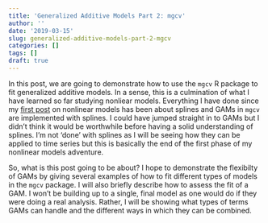```yaml
---
title: 'Generalized Additive Models Part 2: mgcv'
author: ''
date: '2019-03-15'
slug: generalized-additive-models-part-2-mgcv
categories: []
tags: []
draft: true
---
```


In this post, we are going to demonstrate how to use the `mgcv` R package to fit generalized additive models. In a sense, this is a culmination of what I have learned so far studying nonliear models. Everything I have done since my [first post](/2019/02/04/what-are-splines) on nonlinear models has been about splines and GAMs in `mgcv` are implemented with splines. I could have jumped straight in to GAMs but I didn't think it would be worthwhile before having a solid understanding of splines. I'm not 'done' with splines as I will be seeing how they can be applied to time series but this is basically the end of the first phase of my nonlinear models adventure.


So, what is this post going to be about? I hope to demonstrate the flexibilty of GAMs by giving several examples of how to fit different types of models in the `mgcv` package. I will also briefly describe how to assess the fit of a GAM. I won't be building up to a single, final model as one would do if they were doing a real analysis. Rather, I will be showing what types of terms GAMs can handle and the different ways in which they can be combined.



